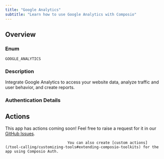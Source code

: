 ```yaml
---
title: "Google Analytics"
subtitle: "Learn how to use Google Analytics with Composio"
---
```



## Overview

### Enum
`GOOGLE_ANALYTICS`

### Description
Integrate Google Analytics to access your website data, analyze
    traffic and user behavior, and create reports.

### Authentication Details

<Accordion title="OAUTH2">
<ParamField path="client_id" type="string" required={true}>
</ParamField>

<ParamField path="client_secret" type="string" required={true}>
</ParamField>

<ParamField path="oauth_redirect_uri" type="string" default="https://backend.composio.dev/api/v1/auth-apps/add">
</ParamField>

<ParamField path="scopes" type="string" default="https://www.googleapis.com/auth/analytics.readonly,https://www.googleapis.com/auth/analytics,https://www.googleapis.com/auth/userinfo.profile">
</ParamField>

<ParamField path="base_url" type="string" default="https://analyticsdata.googleapis.com">
</ParamField>

</Accordion>


## Actions

This app has actions coming soon! Feel free to raise a request for it in our [GitHub Issues](https://github.com/ComposioHQ/composio/issues).
                                
                                You can also create [custom actions](/tool-calling/customizing-tools#extending-composio-toolkits) for the app using Composio Auth.